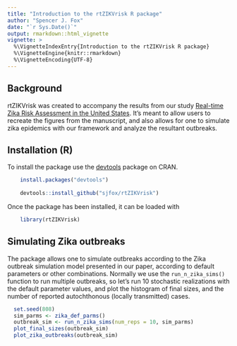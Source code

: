 ```yaml
---
title: "Introduction to the rtZIKVrisk R package"
author: "Spencer J. Fox"
date: "`r Sys.Date()`"
output: rmarkdown::html_vignette
vignette: >
  %\VignetteIndexEntry{Introduction to the rtZIKVrisk R package}
  %\VignetteEngine{knitr::rmarkdown}
  %\VignetteEncoding{UTF-8}
---
```


## Background
rtZIKVrisk was created to accompany the results from our study [Real-time Zika Risk Assessment in the United States](http://biorxiv.org/content/early/2016/06/07/056648). It's meant to allow users to recreate the figures from the manuscript, and also allows for one to simulate zika epidemics with our framework and analyze the resultant outbreaks.

## Installation (R)
To install the package use the [devtools](https://cran.r-project.org/web/packages/devtools/index.html) package on CRAN.
```r
    install.packages("devtools")
    
    devtools::install_github("sjfox/rtZIKVrisk")
```

Once the package has been installed, it can be loaded with 

```r
    library(rtZIKVrisk)
```

## Simulating Zika outbreaks
The package allows one to simulate outbreaks according to the Zika outbreak simulation model presented in our paper, according to default parameters or other combinations. Normally we use the `run_n_zika_sims()` function to run multiple outbreaks, so let's run 10 stochastic realizations with the default parameter values, and plot the histogram of final sizes, and the number of reported autochthonous (locally transmitted) cases.

```r
  set.seed(808)
  sim_parms <- zika_def_parms()
  outbreak_sim <- run_n_zika_sims(num_reps = 10, sim_parms)
  plot_final_sizes(outbreak_sim)
  plot_zika_outbreaks(outbreak_sim)
  
```
